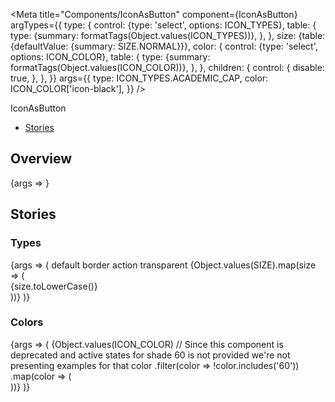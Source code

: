 
<Meta
  title="Components/IconAsButton"
  component={IconAsButton}
  argTypes={{
    type: {
      control: {type: 'select', options: ICON_TYPES},
      table: {
        type: {summary: formatTags(Object.values(ICON_TYPES))},
      },
    },
    size: {table: {defaultValue: {summary: SIZE.NORMAL}}},
    color: {
      control: {type: 'select', options: ICON_COLOR},
      table: {
        type: {summary: formatTags(Object.values(ICON_COLOR))},
      },
    },
    children: {
      control: {
        disable: true,
      },
    },
  }}
  args={{
    type: ICON_TYPES.ACADEMIC_CAP,
    color: ICON_COLOR['icon-black'],
  }}
/>

<PageHeader>IconAsButton</PageHeader>

- [Stories](#stories)

## Overview

<Canvas>
  <Story name="Default">{args => <IconAsButton {...args} />}</Story>
</Canvas>

<ArgsTable story="Default" />

## Stories

### Types

<Canvas>
  <Story name="Types">
    {args => (
      <StoryVariantTable className="sg-button-stories-table">
        <thead>
          <tr>
            <th />
            <th>
              <Headline
                extraBold
                transform="uppercase"
                as="span"
                color="text-gray-40"
                size="medium"
              >
                default
              </Headline>
            </th>
            <th>
              <Headline
                extraBold
                transform="uppercase"
                as="span"
                color="text-gray-40"
                size="medium"
              >
                border
              </Headline>
            </th>
            <th>
              <Headline
                extraBold
                transform="uppercase"
                as="span"
                color="text-gray-40"
                size="medium"
              >
                action
              </Headline>
            </th>
            <th>
              <Headline
                extraBold
                transform="uppercase"
                as="span"
                color="text-gray-40"
                size="medium"
              >
                transparent
              </Headline>
            </th>
          </tr>
        </thead>
        <tbody>
          {Object.values(SIZE).map(size => (
            <tr key={size}>
              <td>
                <div
                  style={{
                    height: 40,
                    display: 'flex',
                    alignItems: 'center',
                  }}
                >
                  <Headline
                    extraBold
                    transform="uppercase"
                    as="span"
                    color="text-gray-40"
                    size="medium"
                  >
                    {size.toLowerCase()}
                  </Headline>
                </div>
              </td>
              <td>
                <div>
                  <IconAsButton {...args} size={size} />
                </div>
              </td>
              <td>
                <IconAsButton {...args} size={size} border />
              </td>
              <td>
                <IconAsButton {...args} size={size} action />
              </td>
              <td>
                <IconAsButton {...args} size={size} transparent />
              </td>
            </tr>
          ))}
        </tbody>
      </StoryVariantTable>
    )}
  </Story>
</Canvas>

### Colors

<Canvas>
  <Story name="Colors">
    {args => (
      <Flex wrap>
        {Object.values(ICON_COLOR)
          // Since this component is deprecated and active states for shade 60 is not provided we're not presenting examples for that color
          .filter(color => !color.includes('60'))
          .map(color => (
            <div
              key={color}
              className={classnames('sg-icon-story-variant', {
                'sg-story-variant-dark-box': color === ICON_COLOR['icon-white'],
              })}
              style={{padding: 10}}
            >
              <IconAsButton {...args} color={color} />
            </div>
          ))}
      </Flex>
    )}
  </Story>
</Canvas>
